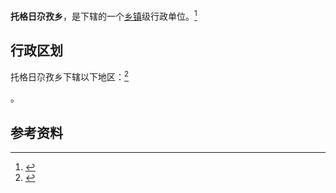 {{中国乡级行政区|65/32/26/206/000}}

'''托格日尕孜乡'''，是{{PRC admin/fullname|65/32/26/206/000|3}}下辖的一个[[乡镇|乡镇]]级行政单位。<ref>{{PRC admin/ref sgc|{{PRC admin/parent|65/32/26/206/000}}}}</ref>

== 行政区划 ==

托格日尕孜乡下辖以下地区：<ref>{{PRC admin/ref sgc|65/32/26/206/000}}</ref>

{{PRC admin/children|65/32/26/206/000}}。

== 参考资料 ==

{{reflist}}

{{行政区划小作品}}
{{PRC admin/navcat|65/32/26/206/000}}